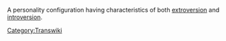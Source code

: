 A personality configuration having characteristics of both [[extroversion]] and [[introversion]].

[[Category:Transwiki]]